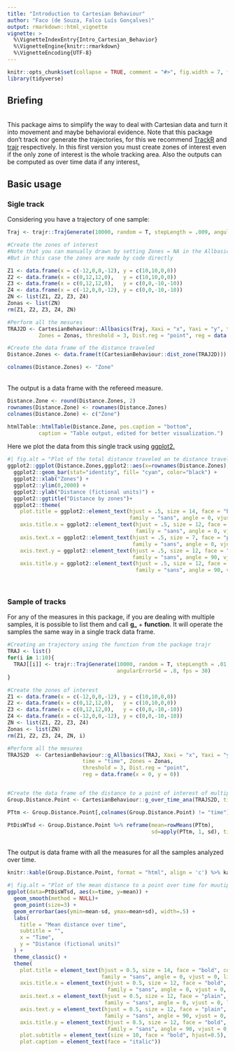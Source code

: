```yaml
---
title: "Introduction to Cartesian Behaviour"
author: "Faco (de Souza, Falco Luís Gonçalves)"
output: rmarkdown::html_vignette
vignette: >
  %\VignetteIndexEntry{Intro_Cartesian_Behavior}
  %\VignetteEngine{knitr::rmarkdown}
  %\VignetteEncoding{UTF-8}
---
```


```r
knitr::opts_chunk$set(collapse = TRUE, comment = "#>", fig.width = 7, fig.height = 6.5, fig.align = "center")
library(tidyverse)
```

## Briefing
<br>
This package aims to simplify the way to deal with Cartesian data and turn it into movement and maybe behavioral evidence.
Note that this package don't track nor generate the trajectories, for this we recommend [TrackR](https://swarm-lab.github.io/trackR/) and [trajr](https://github.com/JimMcL/trajr) respectively. In this first version you must create zones of interest even if the only zone of interest is the whole tracking area. Also the  outputs can be computed as over time data if any interest[.](https://www.youtube.com/watch?v=JVyPSIiqgwk)
<br>

## Basic usage


### Sigle track
Considering you have a trajectory of one sample:
<br>


```r
Traj <- trajr::TrajGenerate(10000, random = T, stepLength = .009, angularErrorSd = .5, fps = 30)

#Create the zones of interest
#Note that you can manually drawn by setting Zones = NA in the Allbasics function or call Zone_int
#But in this case the zones are made by code directly

Z1 <- data.frame(x = c(-12,0,0,-12), y = c(10,10,0,0))
Z2 <- data.frame(x = c(0,12,12,0),   y = c(10,10,0,0))
Z3 <- data.frame(x = c(0,12,12,0),   y = c(0,0,-10,-10))
Z4 <- data.frame(x = c(-12,0,0,-12), y = c(0,0,-10,-10))
ZN <- list(Z1, Z2, Z3, Z4)
Zonas <- list(ZN)
rm(Z1, Z2, Z3, Z4, ZN)

#Perform all the mesures
TRAJ2D <- CartesianBehaviour::Allbasics(Traj, Xaxi = "x", Yaxi = "y", time = "time", frames = NA,
          Zones = Zonas, threshold = 3, Dist.reg = "point", reg = data.frame(x = 0, y = 0))

#Create the data frame of the distance traveled
Distance.Zones <- data.frame(t(CartesianBehaviour::dist_zone(TRAJ2D)))

colnames(Distance.Zones) <- "Zone"
```
<br>
The output is a data frame with the refereed measure.
```r
Distance.Zone <- round(Distance.Zones, 2)
rownames(Distance.Zone) <- rownames(Distance.Zones)
colnames(Distance.Zone) <- c("Zone")


```



```r

htmlTable::htmlTable(Distance.Zone, pos.caption = "bottom",
          caption = "Table output, edited for better visualization.")

```


Here we plot the data from this single track using [ggplot2](https://cran.r-project.org/web/packages/ggplot2/index.html)[.](https://www.youtube.com/watch?v=i5uSbp0YDhc)
<br>
```r
#| fig.alt = "Plot of the total distance traveled an te distance traveled inside the zones of interest"  
ggplot2::ggplot(Distance.Zones,ggplot2::aes(x=rownames(Distance.Zones), y=Zone)) +
  ggplot2::geom_bar(stat="identity", fill= "cyan", color="black") +
  ggplot2::xlab("Zones") +
  ggplot2::ylim(0,2000) +
  ggplot2::ylab("Distance (fictional units)") +
  ggplot2::ggtitle("Distance by zones")+
  ggplot2::theme(
    plot.title = ggplot2::element_text(hjust = .5, size = 14, face = "bold", colour = "red", 
                                       family = "sans", angle = 0, vjust = 0, lineheight = 1),
    axis.title.x = ggplot2::element_text(hjust = .5, size = 12, face = "bold", colour = "black", 
                                         family = "sans", angle = 0, vjust = 0, lineheight = 1),
    axis.text.x = ggplot2::element_text(hjust = .5, size = 7, face = "plain", colour = "black", 
                                        family = "sans", angle = 0, vjust = 0, lineheight = 1),
    axis.text.y = ggplot2::element_text(hjust = .5, size = 12, face = "plain", colour = "black", 
                                        family = "sans", angle = 90, vjust = 0, lineheight = 1),
    axis.title.y = ggplot2::element_text(hjust = .5, size = 12, face = "bold", colour = "black", 
                                         family = "sans", angle = 90, vjust = 0, lineheight = 1))

```
<br>

### Sample of tracks

For any of the measures in this package, if you are dealing with multiple samples, it is possible to list them and call **g_** + **function**. It will operate the samples the same way in a single track data frame.<br>

```r
#Creating an trajectory using the function from the package trajr
TRAJ <- list()
for(i in 1:10){
  TRAJ[[i]] <- trajr::TrajGenerate(10000, random = T, stepLength = .01,
                                   angularErrorSd = .8, fps = 30)
}

#Create the zones of interest
Z1 <- data.frame(x = c(-12,0,0,-12), y = c(10,10,0,0))
Z2 <- data.frame(x = c(0,12,12,0),   y = c(10,10,0,0))
Z3 <- data.frame(x = c(0,12,12,0),   y = c(0,0,-10,-10))
Z4 <- data.frame(x = c(-12,0,0,-12), y = c(0,0,-10,-10))
ZN <- list(Z1, Z2, Z3, Z4)
Zonas <- list(ZN)
rm(Z1, Z2, Z3, Z4, ZN, i)

#Perform all the mesures
TRAJS2D  <- CartesianBehaviour::g_Allbasics(TRAJ, Xaxi = "x", Yaxi = "y",
                        time = "time", Zones = Zonas,
                        threshold = 3, Dist.reg = "point",
                        reg = data.frame(x = 0, y = 0))


#Create the data frame of the distance to a point of interest of multiple subjects
Group.Distance.Point <- CartesianBehaviour::g_over_time_ana(TRAJS2D, time.ana = 2)

PTtm <- Group.Distance.Point[,colnames(Group.Distance.Point) != "time"]

PtDisWTsd <- Group.Distance.Point %>% reframe(mean=rowMeans(PTtm),
                                              sd=apply(PTtm, 1, sd), time = time)

```
<br>
The output is  data frame with all the measures for all the samples analyzed over time.

```r

knitr::kable(Group.Distance.Point, format = "html", align = 'c') %>% kableExtra::kable_styling("striped", font_size = 12)

```

```r
#| fig.alt = "Plot of the mean distance to a point over time for muutiple samples with SD"
ggplot(data=PtDisWTsd, aes(x=time, y=mean)) +
  geom_smooth(method = NULL)+
  geom_point(size=3) +
  geom_errorbar(aes(ymin=mean-sd, ymax=mean+sd), width=.5) +
  labs(
    title = "Mean distance over time",
    subtitle = "",
    x = "Time",
    y = "Distance (fictional units)"
  ) +
  theme_classic() +
  theme(
    plot.title = element_text(hjust = 0.5, size = 14, face = "bold", colour = "red",
                              family = "sans", angle = 0, vjust = 0, lineheight = 1),
    axis.title.x = element_text(hjust = 0.5, size = 12, face = "bold", colour = "black",
                                family = "sans", angle = 0, vjust = 0, lineheight = 1),
    axis.text.x = element_text(hjust = 0.5, size = 12, face = "plain", colour = "black",
                               family = "sans", angle = 0, vjust = 0, lineheight = 1),
    axis.text.y = element_text(hjust = 0.5, size = 12, face = "plain", colour = "black",
                               family = "sans", angle = 90, vjust = 0, lineheight = 1),
    axis.title.y = element_text(hjust = 0.5, size = 12, face = "bold", colour = "black",
                                family = "sans", angle = 90, vjust = 0, lineheight = 1),
    plot.subtitle = element_text(size = 10, face = "bold", hjust=0.5),
    plot.caption = element_text(face = "italic"))
```


